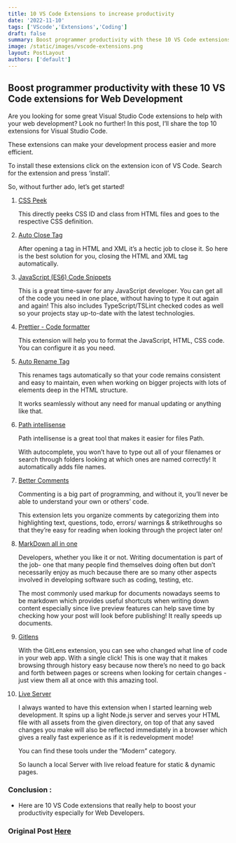 ```yaml
---
title: 10 VS Code Extensions to increase productivity
date: '2022-11-10'
tags: ['VScode','Extensions','Coding']
draft: false
summary: Boost programmer productivity with these 10 VS Code extensions for Web Development
image: /static/images/vscode-extensions.png
layout: PostLayout
authors: ['default']
---
```

## Boost programmer productivity with these 10 VS Code extensions for Web Development

Are you looking for some great Visual Studio Code extensions to help with your web development? Look no further! In this post, I’ll share the top 10 extensions for Visual Studio Code.

These extensions can make your development process easier and more efficient.

To install these extensions click on the extension icon of VS Code. Search for the extension and press ‘install’.

So, without further ado, let’s get started!


1. [CSS Peek](https://marketplace.visualstudio.com/items?itemName=pranaygp.vscode-css-peek)

    This directly peeks CSS ID and class from HTML files and goes to the respective CSS definition.

2. [Auto Close Tag](https://marketplace.visualstudio.com/items?itemName=formulahendry.auto-close-tag)

    After opening a tag in HTML and XML it’s a hectic job to close it. So here is the best solution for you, closing the HTML and XML tag automatically.

3. [JavaScript (ES6) Code Snippets](https://marketplace.visualstudio.com/items?itemName=xabikos.JavaScriptSnippets) 

    This is a great time-saver for any JavaScript developer. You can get all of the code you need in one place, without having to type it out again and again!
This also includes TypeScript/TSLint checked codes as well so your projects stay up-to-date with the latest technologies.

4. [Prettier - Code formatter](https://marketplace.visualstudio.com/items?itemName=esbenp.prettier-vscode)
    
    This extension will help you to format the JavaScript, HTML, CSS code. You can configure it as you need.

5. [Auto Rename Tag](https://marketplace.visualstudio.com/items?itemName=formulahendry.auto-rename-tag)

    This renames tags automatically so that your code remains consistent and easy to maintain, even when working on bigger projects with lots of elements deep in the HTML structure.

    It works seamlessly without any need for manual updating or anything like that.

6. [Path intellisense](https://marketplace.visualstudio.com/items?itemName=christian-kohler.path-intellisense)
    
    Path intellisense is a great tool that makes it easier for files Path.

    With autocomplete, you won’t have to type out all of your filenames or search through folders looking at which ones are named correctly! It automatically adds file names.

7. [Better Comments](https://marketplace.visualstudio.com/items?itemName=aaron-bond.better-comments)

    Commenting is a big part of programming, and without it, you’ll never be able to understand your own or others’ code.

    This extension lets you organize comments by categorizing them into highlighting text, questions, todo, errors/ warnings & strikethroughs so that they’re easy for reading when looking through the project later on!

8. [MarkDown all in one](https://marketplace.visualstudio.com/items?itemName=yzhang.markdown-all-in-one)

    Developers, whether you like it or not. Writing documentation is part of the job- one that many people find themselves doing often but don’t necessarily enjoy as much because there are so many other aspects involved in developing software such as coding, testing, etc.

    The most commonly used markup for documents nowadays seems to be markdown which provides useful shortcuts when writing down content especially since live preview features can help save time by checking how your post will look before publishing! It really speeds up documents.

9. [Gitlens](https://marketplace.visualstudio.com/items?itemName=eamodio.gitlens)

    With the GitLens extension, you can see who changed what line of code in your web app. With a single click! This is one way that it makes browsing through history easy because now there’s no need to go back and forth between pages or screens when looking for certain changes - just view them all at once with this amazing tool.

10. [Live Server](https://marketplace.visualstudio.com/items?itemName=ritwickdey.LiveServer)

     I always wanted to have this extension when I started learning web development. It spins up a light Node.js server and serves your HTML file with all assets from the given directory, on top of that any saved changes you make will also be reflected immediately in a browser which gives a really fast experience as if it is redevelopment mode!

    You can find these tools under the “Modern” category.

    So launch a local Server with live reload feature for static & dynamic pages.

### Conclusion :

* Here are 10 VS Code extensions that really help to boost your productivity especially for Web Developers.

### Original Post [Here](https://halip26.hashnode.dev/10-vs-code-extensions-to-increase-productivity-for-web-developers)